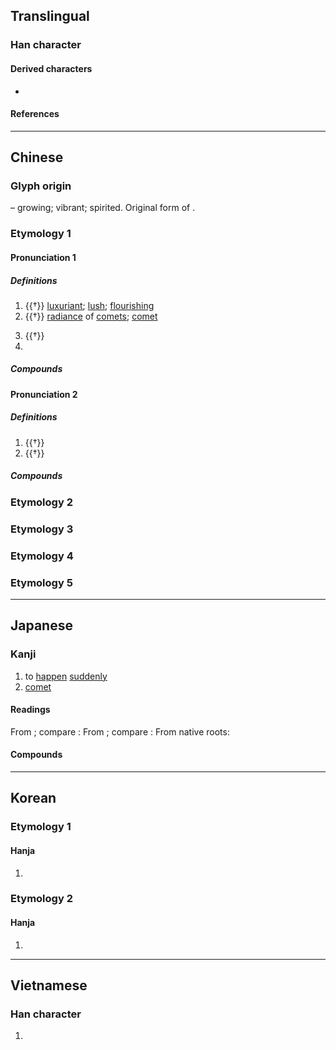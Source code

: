 {{character info}}
==Translingual==

===Han character===
{{Han char|rn=39|rad=子|as=04|sn=7|four=40407|canj=JBND|ids=⿱⿱十冖子}}

====Derived characters====
*{{l|mul|[[侼]], [[挬]], [[哱]], [[餑]]([[饽]]), [[浡]], [[悖]], [[桲]], [[脖]], [[綍]], [[誖]], [[鋍]], [[馞]], [[郣]], [[勃]], [[鵓]]([[鹁]]), [[荸]]}}

====References====
{{Han ref|kx=0278.080|dkj=06949|dj=0546.010|hdz=21011.050|uh=5B5B}}

----

==Chinese==
{{zh-forms|alt=𡥇,𡥞}}

===Glyph origin===
{{Han etym}}
{{Han compound|𣎵|子|ls=ic|t1=growth|t2=child}} – growing; vibrant; spirited. Original form of {{och-l|勃|exuberant}}.

===Etymology 1===

====Pronunciation 1====
{{zh-pron
|m=bèi,bó
|c=bui6,but6
|mn=pōe/pu̍t
|mc=y
|oc=y
|cat=a,n,pn
}}

=====Definitions=====
{{zh-hanzi}}

# {{†}} [[luxuriant]]; [[lush]]; [[flourishing]]
# {{†}} [[radiance]] of [[comet]]s; [[comet]]
#: {{zh-x|星孛|comet}}
# {{†}} {{zh-alt-form|悖|[[disorderly]]; [[deviant]]; [[conflicting]]}}
# {{surname|zh}}

=====Compounds=====
{{zh-der|星孛|孛星|孛沴|孛戾}}

====Pronunciation 2====
{{zh-pron
|m=bó
|cat=part
}}

=====Definitions=====
{{zh-hanzi}}

# {{†}} {{n-g|[[prefix]] [[particle]] in certain nouns}}
# {{†}} {{zh-original|勃|to [[change]] [[countenance]]; to become [[agitated]]}}

=====Compounds=====
{{zh-der|孛羅|孛籃|孛蘭|孛老|孛相|孛婁|孛孛|月孛|蓬蓬孛孛|孛畈}}

===Etymology 2===
{{zh-see|勃|ss}}

===Etymology 3===
{{zh-see|渤|ss}}

===Etymology 4===
{{zh-see|脖|ss}}

===Etymology 5===
{{zh-see|餑|ss}}

----

==Japanese==

===Kanji===
{{ja-kanji|grade=|rs=子04}}

# to [[happen]] [[suddenly]]
# [[comet]]

====Readings====
From {{der|ja|ltc|-}} {{ltc-l|孛|id=2}}; compare {{cog|cmn|孛|tr=bó}}:
{{ja-readings
|goon=ぼち<ぼち
|kanon=ほつ<ほつ
|kanyoon=ぼつ
}}
From {{der|ja|ltc|-}} {{ltc-l|孛|id=1}}; compare {{cog|cmn|孛|tr=bèi}}:
{{ja-readings
|goon=ばい<ばい
|kanon=はい<はい
}}
From native {{w|Japanese_language|Japanese}} roots:
{{ja-readings
|kun=ひころ-う<ひころ-ふ
}}

====Compounds====
{{col2-u|ja
|{{ja-r|孛%彗|はい%すい}}
|{{ja-r|孛%星|はい%せい}}
|{{ja-r|孛%如|ぼつ%じょ}} ({{ja-r|勃%如|ぼつ%じょ|rom=-}})
|{{ja-r|彗%孛|すい%はい}}
}}

----

==Korean==

===Etymology 1===

====Hanja====
{{ko-hanja/new|살별|패}}

# {{rfdef|ko|sort=子04}}

===Etymology 2===

====Hanja====
{{ko-hanja/new|안색 변할|발}}

# {{rfdef|ko|sort=子04}}

----

==Vietnamese==

===Han character===
{{vi-readings|rs=子04|reading=bụt}}

# {{rfdef|vi|sort=子04}}